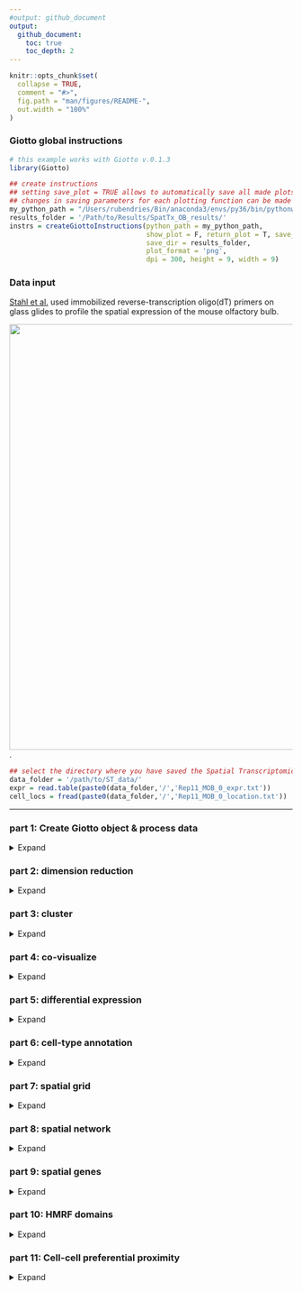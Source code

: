 ```yaml
---
#output: github_document
output:
  github_document:
    toc: true
    toc_depth: 2
---
```


<!-- mouse_cortex_1_simple.md is generated from mouse_cortex_1_simple.Rmd Please edit that file -->


```r
knitr::opts_chunk$set(
  collapse = TRUE,
  comment = "#>",
  fig.path = "man/figures/README-",
  out.width = "100%"
)
```

### Giotto global instructions
```r
# this example works with Giotto v.0.1.3
library(Giotto)

## create instructions
## setting save_plot = TRUE allows to automatically save all made plots to a predetermined save directory (save_dir)
## changes in saving parameters for each plotting function can be made with the save_param parameter 
my_python_path = "/Users/rubendries/Bin/anaconda3/envs/py36/bin/pythonw"
results_folder = '/Path/to/Results/SpatTx_OB_results/'
instrs = createGiottoInstructions(python_path = my_python_path,
                                  show_plot = F, return_plot = T, save_plot = T,
                                  save_dir = results_folder,
                                  plot_format = 'png',
                                  dpi = 300, height = 9, width = 9)

```

### Data input

[Stahl et al.](https://science.sciencemag.org/content/353/6294/78) used immobilized reverse-transcription oligo(dT) primers on glass glides to profile the spatial expression of the mouse olfactory bulb.
  
![](./spatial_transcriptomics_summary.png){width=20cm} .

```r
## select the directory where you have saved the Spatial Transcriptomics data
data_folder = '/path/to/ST_data/'
expr = read.table(paste0(data_folder,'/','Rep11_MOB_0_expr.txt'))
cell_locs = fread(paste0(data_folder,'/','Rep11_MOB_0_location.txt'))
```

***



### part 1: Create Giotto object & process data
<details>
  <summary>Expand</summary>
  \ 
 
```r
## create
ST_test <- createGiottoObject(raw_exprs = expr, spatial_locs = cell_locs[,-1], instructions = instrs)
showGiottoInstructions(ST_test)

## filter
ST_test <- filterGiotto(gobject = ST_test,
                         expression_threshold = 1,
                         gene_det_in_min_cells = 1,
                         min_det_genes_per_cell = 100,
                         expression_values = c('raw'),
                         verbose = T)

## normalize
ST_test <- normalizeGiotto(gobject = ST_test)
ST_test <- addStatistics(gobject = ST_test)

## visualize
spatPlot(gobject = ST_test,
         save_param = list(save_folder = '2_Gobject', save_name = 'spatial_locations'))

```
  
![](./figures/1_spatial_locations.png){width=16cm} 

</details>

### part 2: dimension reduction

<details>
  <summary>Expand</summary>
  \ 
 
```r
## highly variable genes (HVG)
ST_test <- calculateHVG(gobject = ST_test)
gene_metadata = fDataDT(ST_test)
featgenes = gene_metadata[hvg == 'yes' & perc_cells > 4 & mean_expr_det > 0.25]$gene_ID

## run PCA on expression values (default)
ST_test <- runPCA(gobject = ST_test, genes_to_use = featgenes, expression_values = 'scaled', scale_unit = F)
signPCA(gobject = ST_test, expression_values = 'scaled', scale_unit = F, scree_ylim = c(0,1),
        save_param = list(save_folder = '3_DimRed', save_name = 'screeplot'))
plotPCA(ST_test,
           save_param = list(save_folder = '3_DimRed', save_name = 'PCA_reduction'))

## run UMAP and tSNE on PCA space (default)
ST_test <- runUMAP(ST_test, dimensions_to_use = 1:10, expression_values = 'scaled', n_threads = 2)
plotUMAP(gobject = ST_test,
            save_param = list(save_folder = '3_DimRed', save_name = 'UMAP_reduction'))

```

![](./figures/2_screeplot.png){width=16cm} 

![](./figures/2_PCA_reduction.png){width=16cm} 

![](./figures/2_UMAP_reduction.png){width=16cm} 

***

</details>

### part 3: cluster

<details>
  <summary>Expand</summary>
  \ 
  
```r

## Leiden clustering
ST_test <- createNearestNetwork(gobject = ST_test, dimensions_to_use = 1:10, k = 10)
ST_test <- doLeidenCluster(gobject = ST_test, resolution = 0.2, n_iterations = 200)
plotUMAP(gobject = ST_test, cell_color = 'leiden_clus', point_size = 3,
            save_param = list(save_folder = '4_Cluster', save_name = 'UMAP_leiden'))

```


![](./figures/3_UMAP_leiden.png){width=16cm} 

***

</details>


### part 4: co-visualize ####
<details>
  <summary>Expand</summary>
  \ 
  
```r
spatDimPlot(gobject = ST_test, cell_color = 'leiden_clus', 
            dim_point_size = 2, spat_point_size = 6,
            save_param = list(save_folder = '5_Covisuals', save_name = 'covisual_leiden'))
```

Co-visualzation:
![](./figures/4_covisual_leiden.png){width=16cm} 

***

</details>


### part 5: differential expression ####

<details>
  <summary>Expand</summary>
  \
  
```r
## gini ##
## very specific to a cluster, but not necessarily expressed in all cells of that cluster
gini_markers_subclusters = findMarkers_one_vs_all(gobject = ST_test,
                                                  method = 'gini',
                                                  expression_values = 'normalized',
                                                  cluster_column = 'leiden_clus',
                                                  min_genes = 20,
                                                  min_expr_gini_score = 0.5,
                                                  min_det_gini_score = 0.5)
topgenes_gini = gini_markers_subclusters[, head(.SD, 2), by = 'cluster']$genes

# violinplot
violinPlot(ST_test, genes = unique(topgenes_gini), cluster_column = 'leiden_clus',
           strip_text = 8, strip_position = 'top',
           save_param = c(save_folder = '6_DEG', save_name = 'violinplot_gini',  base_width = 5, base_height = 10))

# cluster heatmap
plotMetaDataHeatmap(ST_test, selected_genes = topgenes_gini,metadata_cols = c('leiden_clus'),
                    save_param = c(save_folder = '6_DEG', save_name = 'metaheatmap_gini'))


# visualize genes
topgenes_gini = gini_markers_subclusters[, head(.SD, 1), by = 'cluster']$genes
spatDimGenePlot(ST_test, expression_values = 'scaled',
                  genes = topgenes_gini,
                  plot_alignment = 'horizontal', cow_n_col = 1, point_size = 2,
                  genes_high_color = 'red', genes_mid_color = 'white', genes_low_color = 'darkblue', midpoint = 0,
                  save_param = c(save_folder = '6_DEG', save_name = 'genes_gini', base_width = 6, base_height = 14))



## scran ##
scran_markers_subclusters = findMarkers_one_vs_all(gobject = ST_test,
                                                   method = 'scran',
                                                   expression_values = 'normalized',
                                                   cluster_column = 'leiden_clus')
topgenes_scran = scran_markers_subclusters[, head(.SD, 2), by = 'cluster_ID']$gene_ID

# violinplot
violinPlot(ST_test, genes = unique(topgenes_scran), cluster_column = 'leiden_clus',
           strip_text = 10, strip_position = 'top',
           save_param = c(save_folder = '6_DEG', save_name = 'violinplot_scran',  base_width = 5, base_height = 10))

# cluster heatmap
plotMetaDataHeatmap(ST_test, selected_genes = topgenes_scran, metadata_cols = c('leiden_clus'),
                    save_param = c(save_folder = '6_DEG', save_name = 'metaheatmap_scran'))

# visualize genes
topgenes_scran = scran_markers_subclusters[, head(.SD, 1), by = 'cluster_ID']$gene_ID
spatDimGenePlot(ST_test, expression_values = 'scaled',
                  genes = topgenes_scran,
                  plot_alignment = 'horizontal', cow_n_col = 1, point_size = 2,
                  genes_high_color = 'red', genes_mid_color = 'white', genes_low_color = 'darkblue', midpoint = 0,
                  save_param = c(save_folder = '6_DEG', save_name = 'genes_scran', base_width = 6, base_height = 14))
```

Gini:
- violinplot:
![](./figures/5_violinplot_gini.png){width=16cm} 

- Heatmap clusters:
![](./figures/5_metaheatmap_gini.png){width=16cm} 

- Genes:
![](./figures/5_genes_gini.png){width=16cm} 

Scran:
- violinplot:
![](./figures/5_violinplot_scran.png){width=16cm} 

- Heatmap clusters:
![](./figures/5_metaheatmap_scran.png){width=16cm} 

- Genes:
![](./figures/5_genes_scran.png){width=16cm} 

***

</details>


### part 6: cell-type annotation

<details>
  <summary>Expand</summary>
  \
  

Spatial transcriptomics does not provide single-cell resolution, making cell type annotation a harder problem. Giotto provides 3 ways to calculate enrichment of specific cell-type signature gene list:    
- PAGE  
- rank  
- hypergeometric test  

To generate the cell-type specific gene lists for the olfactory bulb (OB) data we reanalyzed the paper from Zeisel et al, associated with the [mouse brain atlas](http://mousebrain.org/), and identified cell-type specific genes for cells from the OB.

![paper](./Zeisel_paper.png){width=12cm}  
  
  
```r

## cell type identification based on individual marker genes is hard 
# known markers for different interneuron subtypes
spatDimGenePlot(ST_test, expression_values = 'scaled',
                genes = c('Vip', 'Camk4', 'Th', 'Igfbpl1'),
                plot_alignment = 'vertical', cow_n_col = 4, point_size = 3,
                genes_high_color = 'red', genes_mid_color = 'white', genes_low_color = 'darkblue', midpoint = 0,
                save_param = c(save_folder = '7_annotation', save_name = 'interneuron_genes', base_width = 13, base_height = 5))




## cell type identification based on signatures from single-cell RNAseq
## for PAGE ##
sig_matrix = fread('/path/to/sig_matrix_PAGE.txt')
sig_matrix = Giotto:::dt_to_matrix(sig_matrix)

## example to make PAGE signature matrix from list of 2 signature genesets
OBDOP1_sig = sig_matrix[,'OBDOP1']; OBDOP1_sig_genes = names(OBDOP1_sig[OBDOP1_sig == 1])
ACOB_sig = sig_matrix[,'ACOB'];ACOB_sig_genes = names(ACOB_sig[ACOB_sig == 1])
small_sign_matrix = convertSignListToMatrix(sign_names = c('OBDOP1', 'ACOB'),
                               sign_list = list(OBDOP1_sig_genes, ACOB_sig_genes))


## for rank ##
sig_rank_matrix = fread('/path/to/sig_matrix_rank.txt')
sig_rank_matrix = Giotto:::dt_to_matrix(sig_rank_matrix)

## enrichment tests 
ST_test = createSpatialEnrich(ST_test, sign_matrix = sig_matrix) #default = 'PAGE' for method and name
ST_test = createSpatialEnrich(ST_test, sign_matrix = sig_matrix, output_enrichment = 'zscore', name = 'PAGEz') 
ST_test = createSpatialEnrich(ST_test, sign_matrix = sig_rank_matrix, enrich_method = 'rank', name = 'rank')


## heatmap
value_columns = c('ACOB', 'OBDOP1', 'OBDOP2-OBINH123', 'OBINH4', 'OBINH5', 'OBNBL12', 'OBNBL3', 'OBNBL45', 'OEC')
meta_columns = c('leiden_clus')

plotMetaDataCellsHeatmap(gobject = ST_test,
                         metadata_cols = 'leiden_clus',
                         value_cols = value_columns,
                         spat_enr_names = 'PAGE',
                         save_param = c(save_folder = '7_annotation', save_name = 'heatmap_PAGE',
                                        base_width = 4, base_height = 4))

plotMetaDataCellsHeatmap(gobject = ST_test,
                         metadata_cols = 'leiden_clus',
                         value_cols = value_columns,
                         spat_enr_names = 'rank',
                         save_param = c(save_folder = '7_annotation', save_name = 'heatmap_rank',
                                        base_width = 4, base_height = 4))

## visualize individual enrichments
spatDimPlot(gobject = ST_test,
            spat_enr_names = 'PAGE',
            cell_color = 'OEC', color_as_factor = F,
            spat_show_legend = T, dim_show_legend = T,
            gradient_midpoint = 3, 
            dim_point_size = 2, spat_point_size = 4, save_plot = F)

spatDimPlot(gobject = ST_test,
            spat_enr_names = 'PAGE',
            cell_color = 'OBINH4', color_as_factor = F,
            spat_show_legend = T, dim_show_legend = T,
            gradient_midpoint = 1, 
            dim_point_size = 2, spat_point_size = 4, save_plot = F)

spatDimPlot(gobject = ST_test,
            spat_enr_names = 'PAGE',
            cell_color = 'OBNBL3', color_as_factor = F,
            spat_show_legend = T, dim_show_legend = T,
            gradient_midpoint = 1, gradient_limits = c(0,4), 
            dim_point_size = 2, spat_point_size = 4, save_plot = F)



## multiple value columns with spatPlot ##
value_columns = c('ACOB', 'OBDOP1', 'OBDOP2-OBINH123', 'OBINH4', 'OBINH5', 'OBNBL12', 'OBNBL3', 'OBNBL45', 'OEC')

spatCellPlot(gobject = ST_test, spat_enr_names = 'PAGE',
             cell_annotation_values = value_columns,
             cow_n_col = 3,coord_fix_ratio = NULL,
             save_param = c(save_folder = '7_annotation', save_name = 'PAGE_spatplot',
                            base_width = 10, base_height = 6))

spatCellPlot(gobject = ST_test, spat_enr_names = 'PAGEz',
             cell_annotation_values = value_columns,
             cow_n_col = 3, coord_fix_ratio = NULL,
             gradient_limits = c(-2,2),
             save_param = c(save_folder = '7_annotation', save_name = 'PAGEz_spatplot',
                            base_width = 10, base_height = 6))

spatCellPlot(gobject = ST_test, spat_enr_names = 'rank',
             cell_annotation_values = value_columns,
             cow_n_col = 3, coord_fix_ratio = NULL,
             save_param = c(save_folder = '7_annotation', save_name = 'rank_spatplot',
                            base_width = 10, base_height = 6))


## multiple value columns with spatDimPlot ##
spatDimCellPlot(gobject = ST_test, spat_enr_names = 'PAGE',
                cell_annotation_values = value_columns[1:4],
                cow_n_col = 1, spat_point_size = 3, plot_alignment = 'horizontal',
                save_param = c(save_folder = '7_annotation', save_name = 'PAGE_spatdimplot',
                               base_width = 6, base_height = 10))


```

Markers for interneuron genes:
![](./figures/6_interneuron_genes.png){width=16cm} 


Heatmap:  

PAGE  

![](./figures/6_heatmap_PAGE.png){width=16cm} 
  
rank  

![](./figures/6_heatmap_rank.png){width=16cm} 
  
  
Spatial enrichment plots for all cell types:  

PAGE enrichment:  

![](./figures/6_PAGE_spatplot.png){width=16cm} 

PAGE enrichment z-scores:  

![](./figures/6_PAGEz_spatplot.png){width=16cm} 


rank enrichment:  


![](./figures/6_rank_spatplot.png){width=16cm} 


Spatial and dimension reduction PAGE enrichment plots for first 4 cell types:  

![](./figures/6_PAGE_spatdimplot.png){width=16cm} 

***

</details>


### part 7: spatial grid ####

<details>
  <summary>Expand</summary>
  \
  
```r
## create spatial grid
ST_test <- createSpatialGrid(gobject = ST_test,
                              sdimx_stepsize = 2,
                              sdimy_stepsize = 2,
                              minimum_padding = 0)
spatPlot(ST_test, cell_color = 'leiden_clus', show_grid = T,
           grid_color = 'lightblue', spatial_grid_name = 'spatial_grid', 
           save_param = c(save_folder = '8_grid', save_name = 'grid'))

## identify spatial patterns with spatial grid #
pattern_osm = detectSpatialPatterns(gobject = ST_test, 
                                    spatial_grid_name = 'spatial_grid',
                                    min_cells_per_grid = 2, 
                                    scale_unit = T, 
                                    PC_zscore = 1, 
                                    show_plot = T)

# dimension 1
showPattern2D(ST_test, pattern_osm, dimension = 1, point_size = 4,
              save_param = c(save_folder = '8_grid', save_name = 'pattern1_PCA'))
showPatternGenes(ST_test, pattern_osm, dimension = 1,
                 save_param = c(save_folder = '8_grid', save_name = 'pattern1_genes'))

# dimension 2
showPattern2D(ST_test, pattern_osm, dimension = 2, point_size = 4,
              save_param = c(save_folder = '8_grid', save_name = 'pattern2_PCA'))
showPatternGenes(ST_test, pattern_osm, dimension = 2,
                 save_param = c(save_folder = '8_grid', save_name = 'pattern2_genes'))

view_pattern_genes = selectPatternGenes(pattern_osm, return_top_selection = TRUE)

```

![](./figures/7_grid.png){width=16cm} 

Dimension 1:
![](./figures/7_pattern1_PCA.png){width=16cm} 
![](./figures/7_pattern1_genes.png){width=16cm} 

Dimension 2:
![](./figures/7_pattern2_PCA.png){width=16cm} 

![](./figures/7_pattern2_genes.png){width=16cm} 

***  

</details>



### part 8: spatial network ####

<details>
  <summary>Expand</summary>
  \
  
```r
ST_test <- createSpatialNetwork(gobject = ST_test, k = 5)
spatPlot(gobject = ST_test, show_network = T,
           network_color = 'blue', spatial_network_name = 'spatial_network',
           save_param = c(save_name = 'spatial_network_k5', save_folder = '9_spatial_network'))

```

![](./figures/8_spatial_network_k5.png){width=16cm} 

***  

</details>



### part 9: spatial genes ####

<details>
  <summary>Expand</summary>
  \
  
```r
## kmeans binarization
kmtest = binGetSpatialGenes(ST_test, bin_method = 'kmeans',
                            do_fisher_test = T, community_expectation = 5,
                            spatial_network_name = 'spatial_network', verbose = T)

spatGenePlot(ST_test, expression_values = 'scaled',
               genes = kmtest$genes[1:6], cow_n_col = 2, point_size = 3,
               genes_high_color = 'red', genes_mid_color = 'white', genes_low_color = 'darkblue', midpoint = 0,
               save_param = c(save_name = 'spatial_genes_km', save_folder = '10_spatial_genes'))

## rank binarization
ranktest = binGetSpatialGenes(ST_test, bin_method = 'rank',
                              do_fisher_test = T, community_expectation = 5,
                              spatial_network_name = 'spatial_network', verbose = T)

spatGenePlot(ST_test, expression_values = 'scaled',
               genes = ranktest$genes[1:6], cow_n_col = 2, point_size = 3,
               genes_high_color = 'red', genes_mid_color = 'white', genes_low_color = 'darkblue', midpoint = 0,
               save_param = c(save_name = 'spatial_genes_rank', save_folder = '10_spatial_genes'))

```

Spatial genes:
- kmeans 
![](./figures/9_spatial_genes_km.png){width=16cm} 

- rank
![](./figures/9_spatial_genes_rank.png){width=16cm} 


***

</details>


### part 10: HMRF domains ####

<details>
  <summary>Expand</summary>
  \

not available for this specific dataset

***

</details>



### part 11: Cell-cell preferential proximity 

<details>
  <summary>Expand</summary>
  \

![cell-cell](./cell_cell_neighbors.png){width=12cm}  

```r
## calculate frequently seen proximities
cell_proximities = cellProximityEnrichment(gobject = ST_test,
                                           cluster_column = 'leiden_clus',
                                           spatial_network_name = 'spatial_network',
                                           number_of_simulations = 1000)

## barplot
cellProximityBarplot(gobject = ST_test, CPscore = cell_proximities, min_orig_ints = 5, min_sim_ints = 5, 
                     save_param = c(save_name = 'barplot_cell_cell_enrichment', save_folder = '12_cell_proxim'))
## heatmap
cellProximityHeatmap(gobject = ST_test, CPscore = cell_proximities, order_cell_types = T, scale = T,
                     color_breaks = c(-1.5, 0, 1.5), color_names = c('blue', 'white', 'red'),
                     save_param = c(save_name = 'heatmap_cell_cell_enrichment', save_folder = '12_cell_proxim', unit = 'in'))
## network
cellProximityNetwork(gobject = ST_test, CPscore = cell_proximities, remove_self_edges = T, only_show_enrichment_edges = F,
                     save_param = c(save_name = 'network_cell_cell_enrichment', save_folder = '12_cell_proxim'))

## visualization
spec_interaction = "2--6"
cellProximitySpatPlot2D(gobject = ST_test,
                        interaction_name = spec_interaction,
                        cluster_column = 'leiden_clus', show_network = T,
                        cell_color = 'leiden_clus', coord_fix_ratio = 0.5,
                        point_size_select = 4, point_size_other = 2,
                        save_param = c(save_name = 'selected_enrichment', save_folder = '12_cell_proxim'))

```
barplot:  
![](./figures/10_barplot_cell_cell_enrichment.png){width=16cm} 

heatmap:  
![](./figures/10_heatmap_cell_cell_enrichment.png){width=16cm} 


network:  
![](./figures/10_network_cell_cell_enrichment.png){width=16cm} 

selected enrichment:  
![](./figures/10_selected_enrichment.png){width=16cm} 


***

</details>



